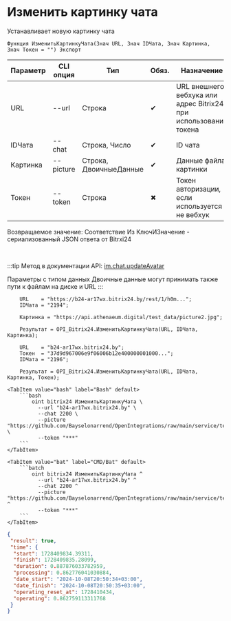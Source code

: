 ﻿---
sidebar_position: 9
---


# Изменить картинку чата
 Устанавливает новую картинку чата



`Функция ИзменитьКартинкуЧата(Знач URL, Знач IDЧата, Знач Картинка, Знач Токен = "") Экспорт`

  | Параметр | CLI опция | Тип | Обяз. | Назначение |
  |-|-|-|-|-|
  | URL | --url | Строка | &#x2714; | URL внешнего вебхука или адрес Bitrix24 при использовании токена |
  | IDЧата | --chat | Строка, Число | &#x2714; | ID чата |
  | Картинка | --picture | Строка, ДвоичныеДанные | &#x2714; | Данные файла картинки |
  | Токен | --token | Строка | &#x2716; | Токен авторизации, если используется не вебхук |

  
  Возвращаемое значение:   Соответствие Из КлючИЗначение - сериализованный JSON ответа от Bitrxi24

<br/>

:::tip
Метод в документации API: [im.chat.updateAvatar](https://dev.1c-bitrix.ru/learning/course/?COURSE_ID=93&LESSON_ID=12109)

Параметры с типом данных Двоичные данные могут принимать также пути к файлам на диске и URL
:::
<br/>



```bsl title="Пример использования для 1С:Предприятие/OneScript"
    URL    = "https://b24-ar17wx.bitrix24.by/rest/1/h0m...";
    IDЧата = "2194";

    Картинка = "https://api.athenaeum.digital/test_data/picture2.jpg";

    Результат = OPI_Bitrix24.ИзменитьКартинкуЧата(URL, IDЧата, Картинка);

    URL    = "b24-ar17wx.bitrix24.by";
    Токен  = "37d9d967006e9f06006b12e400000001000...";
    IDЧата = "2196";

    Результат = OPI_Bitrix24.ИзменитьКартинкуЧата(URL, IDЧата, Картинка, Токен);
```
    

 <Tabs>
  
    <TabItem value="bash" label="Bash" default>
        ```bash
            oint bitrix24 ИзменитьКартинкуЧата \
              --url "b24-ar17wx.bitrix24.by" \
              --chat 2200 \
              --picture "https://github.com/Bayselonarrend/OpenIntegrations/raw/main/service/test_data/picture2.jpg" \
              --token "***"
        ```
    </TabItem>
  
    <TabItem value="bat" label="CMD/Bat" default>
        ```batch
            oint bitrix24 ИзменитьКартинкуЧата ^
              --url "b24-ar17wx.bitrix24.by" ^
              --chat 2200 ^
              --picture "https://github.com/Bayselonarrend/OpenIntegrations/raw/main/service/test_data/picture2.jpg" ^
              --token "***"
        ```
    </TabItem>
</Tabs>


```json title="Результат"
{
 "result": true,
 "time": {
  "start": 1728409834.39311,
  "finish": 1728409835.28099,
  "duration": 0.887876033782959,
  "processing": 0.862776041030884,
  "date_start": "2024-10-08T20:50:34+03:00",
  "date_finish": "2024-10-08T20:50:35+03:00",
  "operating_reset_at": 1728410434,
  "operating": 0.862759113311768
 }
}
```
